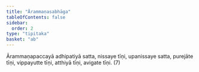 ```yaml
---
title: "Ārammaṇasabhāga"
tableOfContents: false
sidebar:
  order: 2
type: "tipitaka"
basket: "ab"
---
```



<DynamicBreadcrumb />

<Division number="308">

<Paragraph number="1016">
Ārammaṇapaccayā adhipatiyā satta, nissaye tīṇi, upanissaye satta, purejāte tīṇi, vippayutte tīṇi, atthiyā tīṇi, avigate tīṇi. (7)
</Paragraph>
</Division>